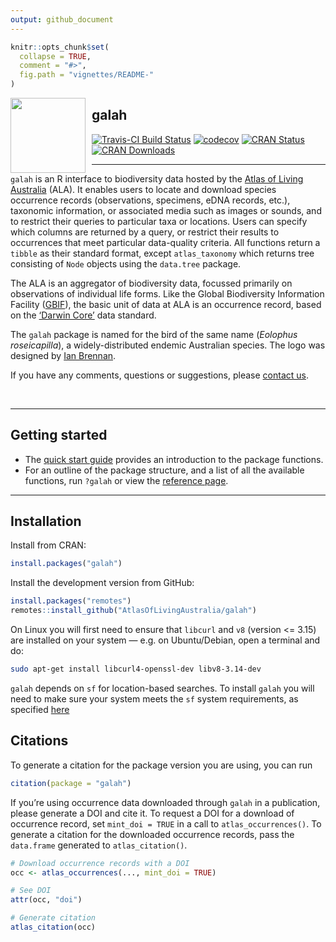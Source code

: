 ```yaml
---
output: github_document
---
```


<!-- README.md is generated from README.Rmd. Please edit that file -->

```r
knitr::opts_chunk$set(
  collapse = TRUE,
  comment = "#>",
  fig.path = "vignettes/README-"
)
```

<img src="man/figures/logo.png" align="left" style="margin: 0px 10px 0px 0px;" alt="" width="120"/><h2>galah</h2>

[![Travis-CI Build Status](https://travis-ci.com/AtlasOfLivingAustralia/galah.svg?branch=master)](https://app.travis-ci.com/github/AtlasOfLivingAustralia/galah)
[![codecov](https://codecov.io/gh/AtlasOfLivingAustralia/galah/branch/master/graph/badge.svg)](https://codecov.io/github/AtlasOfLivingAustralia/galah?branch=master)
[![CRAN Status](https://www.r-pkg.org/badges/version/galah)](https://CRAN.R-project.org/package=galah)
[![CRAN Downloads](https://cranlogs.r-pkg.org/badges/grand-total/galah)](https://cran.r-project.org/package=galah)

---

`galah` is an R interface to biodiversity data hosted by the [Atlas of
Living Australia](https://www.ala.org.au/) (ALA). It enables users to
locate and download species occurrence records (observations, specimens, eDNA 
records, etc.), taxonomic information, or associated media such as
images or sounds, and to restrict their queries to particular taxa or
locations. Users can specify which columns are returned by a query, or restrict
their results to occurrences that meet particular data-quality criteria. All 
functions return a `tibble` as their standard format, except
`atlas_taxonomy` which returns tree consisting of `Node` objects using the 
`data.tree` package.

The ALA is an aggregator of biodiversity data, focussed primarily on
observations of individual life forms. Like the Global Biodiversity Information
Facility ([GBIF](https://www.gbif.org)), the basic unit of data at ALA is an 
occurrence record, based on the ['Darwin Core'](https://dwc.tdwg.org) data
standard.

The `galah` package is named for the bird of the same name
(*Eolophus roseicapilla*), a widely-distributed endemic Australian species. The 
logo was designed by [Ian Brennan](http://www.iangbrennan.org/).

If you have any comments, questions or suggestions, please [contact us](mailto:support@ala.org.au).

<br>

---

## Getting started

- The [quick start guide](http://galah.ala.org.au/articles/quick_start_guide.html) provides an introduction to the package functions.
- For an outline of the package structure, and a list of all the available functions, run `?galah` or view the [reference page](http://galah.ala.org.au/index.html).

---

## Installation

Install from CRAN:
```r
install.packages("galah")
```

Install the development version from GitHub:
```r
install.packages("remotes")
remotes::install_github("AtlasOfLivingAustralia/galah")
```

On Linux you will first need to ensure that `libcurl` and `v8` (version <= 3.15) are installed on your system --- e.g. on Ubuntu/Debian, open a terminal and do:

```sh
sudo apt-get install libcurl4-openssl-dev libv8-3.14-dev
```

`galah` depends on `sf` for location-based searches. To install `galah` you will
need to make sure your system meets the `sf` system requirements, as specified
[here](https://cran.r-project.org/package=sf)


## Citations
To generate a citation for the package version you are using, you can run
```r
citation(package = "galah")
```
If you're using occurrence data downloaded through `galah` in a publication, please generate a DOI and cite it. 
To request a DOI for a download of occurrence record, set `mint_doi = TRUE` in a call to `atlas_occurrences()`.
To generate a citation for the downloaded occurrence records, pass the `data.frame`
generated to `atlas_citation()`.

```r
# Download occurrence records with a DOI 
occ <- atlas_occurrences(..., mint_doi = TRUE)

# See DOI
attr(occ, "doi")

# Generate citation
atlas_citation(occ)
```